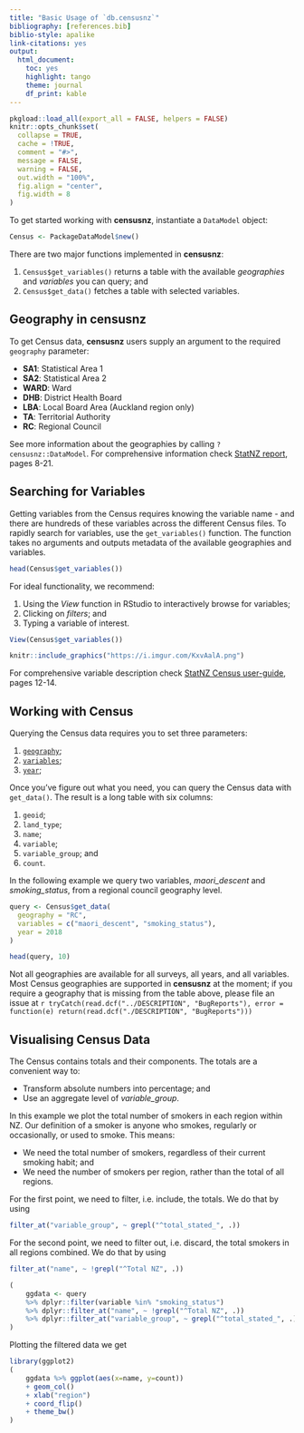 ```yaml
---
title: "Basic Usage of `db.censusnz`"
bibliography: [references.bib]
biblio-style: apalike
link-citations: yes
output: 
  html_document: 
    toc: yes
    highlight: tango
    theme: journal
    df_print: kable
---
```


```r
pkgload::load_all(export_all = FALSE, helpers = FALSE)
knitr::opts_chunk$set(
  collapse = TRUE,
  cache = !TRUE,
  comment = "#>",
  message = FALSE, 
  warning = FALSE, 
  out.width = "100%",
  fig.align = "center",
  fig.width = 8
)
```

To get started working with __censusnz__, instantiate a `DataModel` object:

```r
Census <- PackageDataModel$new()
```

There are two major functions implemented in __censusnz__:

1. `Census$get_variables()` returns a table with the available *geographies* and
*variables* you can query; and
2. `Census$get_data()` fetches a table with selected variables.

## Geography in __censusnz__ {#geography}

To get Census data, __censusnz__ users supply an argument to the required `geography` parameter:

* **SA1**: Statistical Area 1
* **SA2**: Statistical Area 2
* **WARD**: Ward
* **DHB**: District Health Board
* **LBA**: Local Board Area (Auckland region only)
* **TA**: Territorial Authority
* **RC**: Regional Council

See more information about the geographies by calling `?censusnz::DataModel`.
For comprehensive information check [StatNZ report][StatsNZ2018a], pages 8-21.

## Searching for Variables {#variables}

Getting variables from the Census requires knowing the variable name - and there
are hundreds of these variables across the different Census files. To rapidly
search for variables, use the `get_variables()` function. The function takes no
arguments and outputs metadata of the available geographies and variables.

```r
head(Census$get_variables())
```

For ideal functionality, we recommend:

(1) Using the *View* function in RStudio to interactively browse for variables;
(2) Clicking on *filters*; and 
(3) Typing a variable of interest.

```r
View(Census$get_variables())
```

```r
knitr::include_graphics("https://i.imgur.com/KxvAalA.png")
```

For comprehensive variable description check [StatNZ Census
user-guide][StatsNZ2018b], pages 12-14.

## Working with Census 

Querying the Census data requires you to set three parameters:

1. [`geography`](#geography);
2. [`variables`](#variables);
3. [`year`](#year);

Once you've figure out what you need, you can query the Census data with
`get_data()`. The result is a long table with six columns:

1. `geoid`;
2. `land_type`;
3. `name`;
4. `variable`;
5. `variable_group`; and
6. `count`.

In the following example we query two variables, *maori_descent* and
*smoking_status*, from a regional council geography level.

```r
query <- Census$get_data(
  geography = "RC", 
  variables = c("maori_descent", "smoking_status"),
  year = 2018
)

head(query, 10)
```

Not all geographies are available for all surveys, all years, and all variables.
Most Census geographies are supported in __censusnz__ at the moment; if you
require a geography that is missing from the table above, please file an issue
at `r tryCatch(read.dcf("../DESCRIPTION", "BugReports"), error = function(e) return(read.dcf("./DESCRIPTION", "BugReports")))`

## Visualising Census Data

The Census contains totals and their components. The totals are a convenient
way to:

* Transform absolute numbers into percentage; and
* Use an aggregate level of *variable_group*.

In this example we plot the total number of smokers in each region within NZ.
Our definition of a smoker is anyone who smokes, regularly or occasionally, or
used to smoke. This means:

* We need the total number of smokers, regardless of their current smoking
habit; and 
* We need the number of smokers per region, rather than the total of
all regions.

For the first point, we need to filter, i.e. include, the totals. We do that by
using 

```r
filter_at("variable_group", ~ grepl("^total_stated_", .))
```

For the second point, we need to filter out, i.e. discard, the total smokers in
all regions combined. We do that by using

```r
filter_at("name", ~ !grepl("^Total NZ", .))
```

```r
(
    ggdata <- query 
    %>% dplyr::filter(variable %in% "smoking_status")
    %>% dplyr::filter_at("name", ~ !grepl("^Total NZ", .))
    %>% dplyr::filter_at("variable_group", ~ grepl("^total_stated_", .))  
)
```

Plotting the filtered data we get

```r
library(ggplot2)
(
    ggdata %>% ggplot(aes(x=name, y=count)) 
    + geom_col()
    + xlab("region")
    + coord_flip()
    + theme_bw()
)
```

<!-- # References -->

[StatsNZ2018a]: http://archive.stats.govt.nz/{~}/media/Statistics/surveys-and-methods/methods/class-stnd/geographic-hierarchy/statistical-standard-for-geographic-areas-2018.pdf
[StatsNZ2018b]: https://www.stats.govt.nz/assets/Uploads/Methods/2018-Census-data-user-guide/2018-census-data-user-guide.pdf
